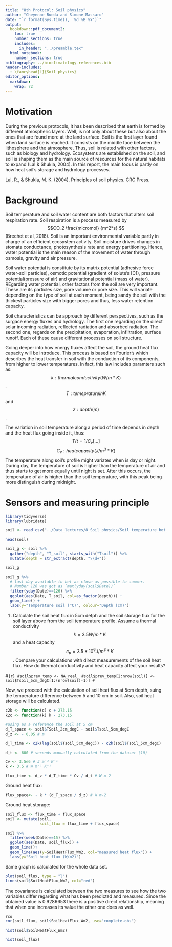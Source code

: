 ```yaml
---
title: "8th Protocol: Soil physics"
author: "Cheyenne Rueda and Simone Massaro"
date: "`r format(Sys.time(), '%d %B %Y')`"
output:
  bookdown::pdf_document2:
    toc: true
    number_sections: true
    includes:
      in_header: "../preamble.tex"
  html_notebook:
    number_sections: true
bibliography: ../bioclimatology-references.bib
header-includes:
  - \fancyhead[L]{Soil physics}
editor_options: 
  markdown: 
    wrap: 72
---
```

# Motivation

During the previous protocols, it has been described that earth is formed by different atmospheric layers. Well, is not only about these but also about the ones that are found more at the land surface. Soil is the first layer found when land surface is reached. It consists on the middle face between the lithosphere and the atmosphere. Thus, soil is related with other factors, such as biology and hydrology. Ecosystems are established on the soil, and soil is shaping them as the main source of resources for the natural habitats to expand (Lal & Shukla, 2004). In this report, the main focus is partly on how heat soil's storage and hydrology processes.


Lal, R., & Shukla, M. K. (2004). Principles of soil physics. CRC Press.

# Background

Soil temperature and soil water content are both factors that alters soil respiration rate. Soil respiration is a process measured by $$CO_2 \frac{micromol} {m^2*s} $$ (Brechet et al, 2018).
Soil is an important environmental variable partly in charge of an efficient ecosystem activity. Soil moisture drives changes in stomata conductance, photosynthesis rate and energy partitioning. Hence, water potential is the main reason of the movement of water through osmosis, gravity and air pressure. 

Soil water potential is constitute by its matrix potential (adhesive force water-soil particles), osmotic potential (gradient of solute's [C]), pressure potential(pressure of air) and gravitational potential (mass of water). 
REgarding water potential, other factors from the soil are very important. These are its particles size, pore volume or pore size. This will variate depending on the type of soil at each moment, being sandy the soil with the thickest particles size with bigger pores and thus, less water retention capacity.


Soil characteristics can be approach by different perspectives, such as the surgace energy fluxes and hydrology. The first one regarding on the direct solar incoming radiation, reflected radiation and absorbed radiation. The second one, regards on the precipitation, evaporation, infiltration, surface runoff. Each of these cause different processes on soil structure. 

Going deeper into how energy fluxes affect the soil, the ground heat flux capacity will be introduce. This process is based on Fourier's which describes the heat transfer in soil with the conduction of its components, from higher to lower temperatures. In fact, this law includes paramters such as: 
$$k: thermal conductivity (W/m*K)$$, $$T: temeprature in K$$ and $$z: depth (m)$$. 

The variation in soil temperature along a period of time depends in depth and the heat flux going inside it, thus: 
$$ T/t = 1/C_v [...]$$ $$C_v: heatcapacity (J /m^3*K)$$ 
The temperature along soil's profile might variates when is day or night. During day, the temperature of soil is higher than the temperature of air and thus starts to get more equally until night is set. After this occurs, the temperature of air is higher than the soil temperature, with this peak being more distinguish during midnight. 






# Sensors and measuring principle
```r
library(tidyverse)
library(lubridate)
```
```r
soil <- read_csv("../Data_lectures/8_Soil_physics/Soil_temperature_bot_garden.csv")
```

```r
head(soil)
```
```r
soil_g <- soil %>% 
  gather("depth", "T_soil", starts_with("Tsoil")) %>% 
  mutate(depth = str_extract(depth, "\\d+"))
```


```r
soil_g
```

```r
soil_g %>% 
  # last day available to bet as close as possible to summer.
  # Number 126 was got as `max(yday(soil$Date))`
  filter(yday(Date)==126) %>% 
  ggplot(aes(Date, T_soil, col=as_factor(depth))) +
  geom_line() +
  labs(y="Temperature soil (°C)", colour="Depth (cm)")
```

1. Calculate the soil heat flux in 5cm detph and the soil storage flux for the soil layer above from the soil temperature profile. Assume a thermal conductivity $$k=3.5 W/m*K$$ and a heat capacity $$c_p=3.5*10^6 J/m^3*K$$. Compare your calculations with direct measurements of the soil heat flux. How do thermal conductivity and heat capacity affect your results?

#```{r}
#soil$prev_temp <- NA_real_
#soil$prev_temp[2:nrow(soil)] <- soil$Tsoil_5cm_degC[1:(nrow(soil)-1)]
#```


Now, we proceed with the calculation of soil heat flux at 5cm depth, suing the temperature difference between 5 and 10 cm in soil. Also, soil heat storage will be calculated. 
```r

c2k <- function(c) c + 273.15
k2c <- function(k) k - 273.15

#using as a reference the soil at 5 cm
d_T_space <- soil$TSoil_2cm_degC - soil$Tsoil_5cm_degC
d_z <- - 0.05 # m

d_T_time <- c2k(lag(soil$Tsoil_5cm_degC)) - c2k(soil$Tsoil_5cm_degC)

d_t <- 600 # seconds manually calculated from the dataset (10)

Cv <- 3.5e6 # J m⁻³ K⁻¹
k <- 3.5 # W m⁻¹ K⁻¹
```

```r
flux_time <- d_z * d_T_time * Cv / d_t # W m-2 

```

Ground heat flux:

```r
flux_space<- - k * (d_T_space / d_z) # W m-2 
```

Ground heat storage:
```r
soil_flux <- flux_time + flux_space
soil <- mutate(soil,
               soil_flux = flux_time + flux_space)
```


```r
soil %>% 
  filter(week(Date)==15) %>% 
  ggplot(aes(Date, soil_flux)) +
  geom_line()+
  geom_line(aes(y=SoilHeatFlux_Wm2, col="measured heat flux")) +
  labs(y="Soil heat flux (W/m2)")
```
Same graph is calculated for the whole data set. 
```r
plot(soil_flux, type = "l")
lines(soil$SoilHeatFlux_Wm2, col="red")
```
The covariance is calculated between the two measures to see how the two variables differ regarding what has been predicted and measured.  Since the obtained value is 0.9286653 there is a positive direct relationship, meaning that when one increases its value the other one does as well. 
```r
?co
cor(soil_flux, soil$SoilHeatFlux_Wm2, use="complete.obs")
```

```r
hist(soil$SoilHeatFlux_Wm2)
```

```r
hist(soil_flux)
```









